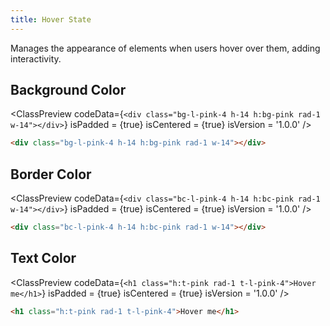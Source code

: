 ```yaml
---
title: Hover State
---
```



Manages the appearance of elements when users hover over them, adding interactivity.

## Background Color

<ClassPreview
  codeData={`
    <div class="bg-l-pink-4 h-14 h:bg-pink rad-1 w-14"></div>
  `}
  isPadded = {true}
  isCentered = {true}
  isVersion = '1.0.0'
/>

```html
<div class="bg-l-pink-4 h-14 h:bg-pink rad-1 w-14"></div>
```

## Border Color

<ClassPreview
  codeData={`
    <div class="bc-l-pink-4 h-14 h:bc-pink rad-1 w-14"></div>
  `}
  isPadded = {true}
  isCentered = {true}
  isVersion = '1.0.0'
/>

```html
<div class="bc-l-pink-4 h-14 h:bc-pink rad-1 w-14"></div>
```

## Text Color

<ClassPreview
  codeData={`
    <h1 class="h:t-pink rad-1 t-l-pink-4">Hover me</h1>
  `}
  isPadded = {true}
  isCentered = {true}
  isVersion = '1.0.0'
/>

```html
<h1 class="h:t-pink rad-1 t-l-pink-4">Hover me</h1>
```